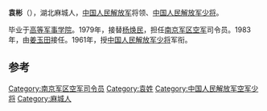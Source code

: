 {{Otheruses|袁彬|other=同名的[[明朝|明朝]]政治人物、[[锦衣卫|锦衣卫]]指挥}}
'''袁彬'''（{{bd|1916年||2005年|catIdx=}}），湖北麻城人，[[中国人民解放军|中国人民解放军]]将领、[[中国人民解放军少将|中国人民解放军少将]]。

毕业于[[高等军事学院|高等军事学院]]。1979年，接替[[杨焕民|杨焕民]]，担任[[南京军区空军|南京军区空军]]司令员。1983年，由[[姜玉田|姜玉田]]接任。1961年，授[[中国人民解放军少将|中国人民解放军少将]]军衔。

== 参考 ==
{{reflist}}
{{start box}}
{{s-mil}}
{{succession box|[[杨焕民|杨焕民]]|[[姜玉田|姜玉田]]|[[中国人民解放军|中国人民解放军]][[南京军区空军|南京军区空军]]司令员|1979年10月-1983年5月}}
{{end box}}
{{中国军事人物小作品}}

[[Category:南京军区空军司令员|Category:南京军区空军司令员]]
[[Category:袁姓|Category:袁姓]]
[[Category:中国人民解放军空军少将|Category:中国人民解放军空军少将]]
[[Category:麻城人|Category:麻城人]]